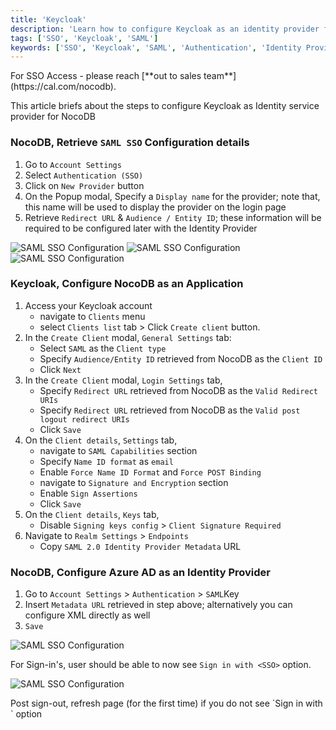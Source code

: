 ```yaml
---
title: 'Keycloak' 
description: 'Learn how to configure Keycloak as an identity provider for NocoDB.' 
tags: ['SSO', 'Keycloak', 'SAML']
keywords: ['SSO', 'Keycloak', 'SAML', 'Authentication', 'Identity Provider']
---
```


<Callout type="info">
For SSO Access - please reach [**out to sales team**](https://cal.com/nocodb).
</Callout>


This article briefs about the steps to configure Keycloak as Identity service provider for NocoDB

### NocoDB, Retrieve `SAML SSO` Configuration details
1. Go to `Account Settings`
2. Select `Authentication (SSO)`
3. Click on `New Provider` button
4. On the Popup modal, Specify a `Display name` for the provider; note that, this name will be used to display the provider on the login page
5. Retrieve `Redirect URL` & `Audience / Entity ID`; these information will be required to be configured later with the Identity Provider

![SAML SSO Configuration](/img/v2/account-settings/SSO-1.png)
![SAML SSO Configuration](/img/v2/account-settings/SAML-2.png)
![SAML SSO Configuration](/img/v2/account-settings/SAML-3.png)


### Keycloak, Configure NocoDB as an Application
1. Access your Keycloak account  
    - navigate to `Clients` menu 
    - select `Clients list` tab > Click `Create client` button.
2. In the `Create Client` modal, `General Settings` tab:
    - Select `SAML` as the `Client type`
    - Specify `Audience/Entity ID` retrieved from NocoDB as the `Client ID`
    - Click `Next`
3. In the `Create Client` modal, `Login Settings` tab,
    - Specify `Redirect URL` retrieved from NocoDB as the `Valid Redirect URIs`
    - Specify `Redirect URL` retrieved from NocoDB as the `Valid post logout redirect URIs`
    - Click `Save`
4. On the `Client details`, `Settings` tab,
    - navigate to `SAML Capabilities` section
    - Specify `Name ID format` as `email`
    - Enable `Force Name ID Format` and `Force POST Binding`
    - navigate to `Signature and Encryption` section
    - Enable `Sign Assertions`
    - Click `Save`
5. On the `Client details`, `Keys` tab,
    - Disable `Signing keys config` > `Client Signature Required`   
6. Navigate to `Realm Settings` > `Endpoints` 
    - Copy `SAML 2.0 Identity Provider Metadata` URL

### NocoDB, Configure Azure AD as an Identity Provider
1. Go to `Account Settings` > `Authentication` > `SAML`Key
2. Insert `Metadata URL` retrieved in step above; alternatively you can configure XML directly as well
3. `Save`

![SAML SSO Configuration](/img/v2/account-settings/SAML-4.png)

For Sign-in's, user should be able to now see `Sign in with <SSO>` option.

![SAML SSO Configuration](/img/v2/account-settings/SSO-SignIn.png)

<Callout type="note">
Post sign-out, refresh page (for the first time) if you do not see `Sign in with <SSO>` option
</Callout>
